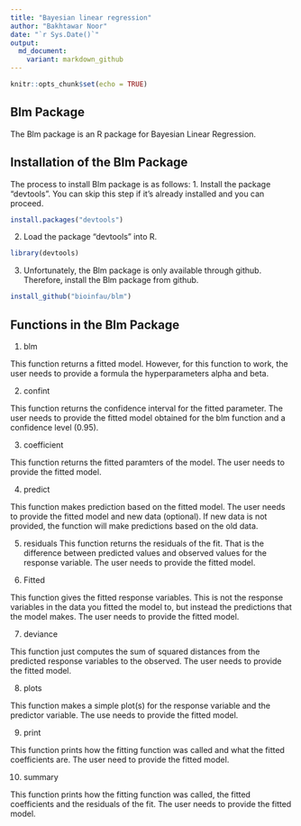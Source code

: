 ```yaml
---
title: "Bayesian linear regression"
author: "Bakhtawar Noor"
date: "`r Sys.Date()`"
output:
  md_document:
    variant: markdown_github
---
```


```r
knitr::opts_chunk$set(echo = TRUE)
```

## Blm Package

The Blm package is an R package for Bayesian Linear Regression. 


## Installation of the Blm Package
The process to install Blm package is as follows:
1. Install the package "devtools". You can skip this step if it's already installed and you can proceed.

```r
install.packages("devtools")
```


2. Load the package "devtools" into R.

```r
library(devtools)
```


3. Unfortunately, the Blm package is only available through github. Therefore, install the Blm package from github.

```r
install_github("bioinfau/blm")
```


## Functions in the Blm Package

1. blm

This function returns a fitted model. However, for this function to work, the user needs to provide a formula the hyperparameters alpha and beta. 


2. confint

This function returns the confidence interval for the fitted parameter. The user needs to provide the fitted model obtained for the blm function and a confidence level (0.95).


3. coefficient

This function returns the fitted paramters of the model. The user needs to provide the fitted model.


4. predict

This function makes prediction based on the fitted model. The user needs to provide the fitted model and new data (optional). If new data is not provided, the function will make predictions based on the old data.


5. residuals
This function returns the residuals of the fit. That is the difference between predicted values and observed values for the response variable. The user needs to provide the fitted model.


6. Fitted

This function gives the fitted response variables. This is not the response variables in the data you fitted the model to, but instead the predictions that the model makes. The user needs to provide the fitted model.


7. deviance

This function just computes the sum of squared distances from the predicted response variables to the observed. The user needs to provide the fitted model.


8. plots

This function makes a simple plot(s) for the response variable and the predictor variable. The use needs to provide the fitted model.


9. print

This function prints how the fitting function was called and what the fitted coefficients are. The user need to provide the fitted model.


10. summary

This function prints how the fitting function was called, the fitted coefficients and the residuals of the fit. The user needs to provide the fitted model.